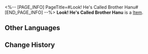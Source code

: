 <%-- [PAGE_INFO]
PageTitle=#Look! He's Called Brother Hanu#
[END_PAGE_INFO] --%>
{{Item Infobox
|title       = Look! He's Called Brother Hanu
|id          = 223256
|image       = Dreamscape Pass Sticker Look! He's Called Brother Hanu.png
|type        = 
|invCategory = 
|rarity      = 4
|effect      = Digital stickers that can be used to decorate the pages of the Dreamtour Handbook. They come in many different styles.
|description = 
|source1     = Unlocked by Default
}}
{{Description|1=He doesn't have lines &mdash; It's by design, not because the designer's lazy.}}
'''Look! He's Called Brother Hanu''' is a [[Item]].

==Other Languages==
{{Other Languages
|en   = Look! He's Called Brother Hanu
|zhs  = 瞧！他叫哈努兄弟
|zht  = 瞧！他叫哈努兄弟
|ja   = 見ろ！ブラザーハヌだ！
|ko   = 봐! 그는 하누 형제야
|es   = ¡Mira! Se llama Hanu
|fr   = Regardez ! Il s'appelle Hanu
|ru   = Смотри! Это братец Хану
|th   = ดูสิ! เขาคือลูกพี่ Hanu
|vi   = Hầy! Anh Ấy Tên Là Anh Hanu
|de   = Schau! Er heißt Hanu.
|id   = Lihat! Dia Bro Hanu
|pt   = Olha! Ele Chama Irmão Hanu
}}

==Change History==
{{Change History|2.0}}
